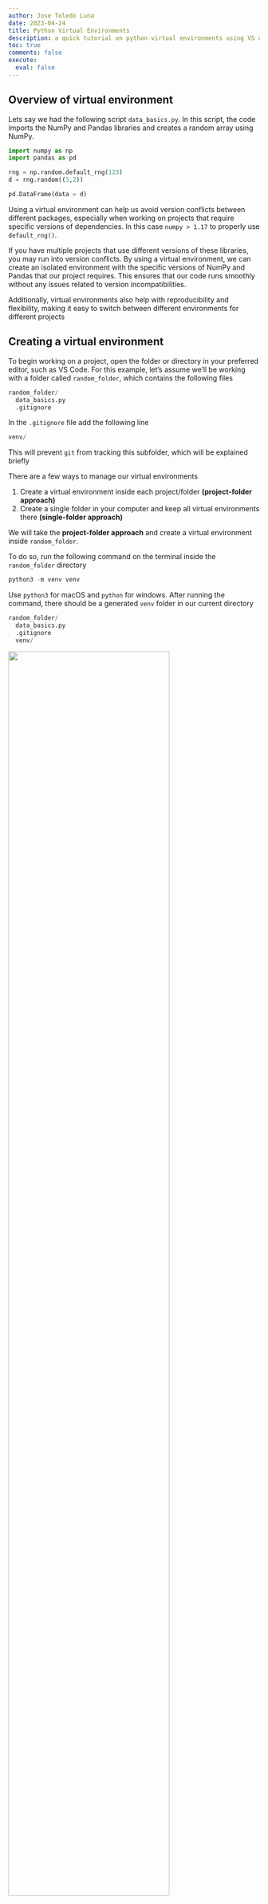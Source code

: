 ```yaml
---
author: Jose Toledo Luna
date: 2023-04-24
title: Python Virtual Environments
description: a quick tutorial on python virtual environments using VS code
toc: true
comments: false
execute: 
  eval: false
---
```


## Overview of virtual environment

Lets say we had the following script `data_basics.py`. In this script, the code imports the NumPy and Pandas libraries and creates a random array using NumPy.

```python
import numpy as np
import pandas as pd

rng = np.random.default_rng(123)
d = rng.random((3,2))

pd.DataFrame(data = d)
```

Using a virtual environment can help us avoid version conflicts between different packages, especially when working on projects that require specific versions of dependencies. In this case 
`numpy > 1.17` to properly use `default_rng()`.

If you have multiple projects that use different versions of these libraries, you may run into version conflicts. By using a virtual environment, we can create an isolated environment with the specific versions of NumPy and Pandas that our project requires. This ensures that our code runs smoothly without any issues related to version incompatibilities. 

Additionally, virtual environments also help with reproducibility and flexibility, making it easy to switch between different environments for different projects


## Creating a virtual environment 

To begin working on a project, open the folder or directory in your preferred editor, such as VS Code. For this example, let's assume we'll be working with a folder called `random_folder`, which contains the following files

```python
random_folder/
  data_basics.py
  .gitignore
```

In the `.gitignore` file add the following line 

```python
venv/
```

This will prevent `git` from tracking this subfolder, which will be explained briefly

There are a few ways to manage our virtual environments

1. Create a virtual environment inside each project/folder **(project-folder approach)**
2. Create a single folder in your computer and keep all virtual environments there **(single-folder approach)**

We will take the **project-folder approach** and create a virtual environment inside `random_folder`.

To do so, run the following command on the terminal inside the `random_folder` directory

```python
python3 -m venv venv
```

Use `python3` for macOS and `python` for windows. After running the command, there should be a generated `venv` folder in our current directory 


```python
random_folder/
  data_basics.py
  .gitignore
  venv/
```

![](figures/env_yes.png){width=80%}

If you are using VS code then click on `Yes`


## Activating a virtual environment 


Now our project has its own virtual environment, but we need to activate it each time we use initialize the project. Run the following command each time you want to activate the environment 

:::callout-warning
You must be in the current project directory for the above commands to work
:::

**macOS**
```python
source venv/bin/activate
```

**Windows**
```python
venv/Scripts/Activate.ps1
```

<details>
<summary> Possible Error for Windows </summary>

> "cannot be loaded because the execution of scripts is disabled on this system"

open Windows PowerShell as Administrator and run the following command 

```python
Set-ExecutionPolicy Unrestricted -Force
```

</details>

Once we see the name of our virtual environment *(venv)* in our command prompt,


![](figures/venv_activate.png){width=80%}

Then the virtual environment has been successfully been activated. 
Now we can install the external packages such as NumPy and pandas 

```python
pip install numpy pandas
```


Running the command `pip list` will then show our current installed external packages *(and their dependencies)*

```python
Package         Version
--------------- -------
numpy           1.24.3
pandas          2.0.1
pip             22.0.4
python-dateutil 2.8.2
pytz            2023.3
setuptools      58.1.0
six             1.16.0
tzdata          2023.3
```

It is generally not recommended to push the `venv` folder to GitHub because it can cause problems with version conflicts and unnecessarily bloat the repository. Instead, we will create a `requirements.txt` file that lists all the required dependencies and their versions. We can do so by running the following command 


```python
pip freeze > requirements.txt
```

In the generated `requirements.txt` file,  we should have something similar to *(versions will be different)*

```python
numpy==1.24.3
pandas==2.0.1
python-dateutil==2.8.2
pytz==2023.3
six==1.16.0
tzdata==2023.3
```

This file can then be committed to Github and used to recreate the virtual environment on other systems using the following command 

```python
pip install -r requirements.txt
```


## Deactivating a virtual environment

Run the following command 

```python
deactivate
```

Once you execute the `deactivate` command, your command prompt will return to its normal state, indicating that you have successfully exited the virtual environment. Any interactions with Python or pip from this point onward will be carried out using your globally configured Python environment, rather than the packages and dependencies installed in the virtual environment


To ensure that you are working in the appropriate environment for your project, it is important to `activate the virtual environment` each time you start working on it. After activating the virtual environment, select it as the Python interpreter in your development environment to ensure that you are using the packages and dependencies specific to this project

![](figures/venv_interpreter.png){width=80%}







